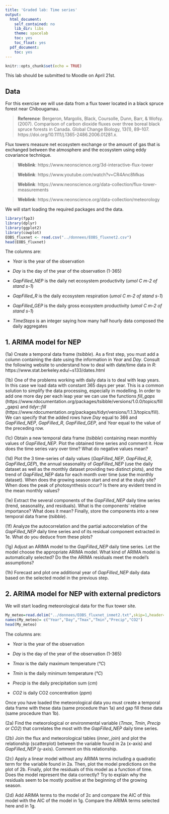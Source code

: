 ---
title: 'Graded lab: Time series'
output:
  html_document:
    self_contained: no
    lib_dir: libs
    theme: spacelab
    toc: yes
    toc_float: yes
  pdf_document:
    toc: yes
---

```{r setup, include=FALSE}
knitr::opts_chunk$set(echo = TRUE)
```

This lab should be submitted to Moodle on April 21st.

## Data

For this exercise we will use data from a flux tower located in a black spruce forest near Chibougamau.

> **Reference**: Bergeron, Margolis, Black, Coursolle, Dunn, Barr, & Wofsy. (2007). Comparison of carbon dioxide fluxes over three boreal black spruce forests in Canada. Global Change Biology, 13(1), 89–107. https://doi.org/10.1111/j.1365-2486.2006.01281.x.

Flux towers measure net ecosystem exchange or the amount of gas that is exchanged between the atmosphere and the ecosystem using eddy covariance technique.

> **Weblink**: https://www.neonscience.org/3d-interactive-flux-tower

> **Weblink**: https://www.youtube.com/watch?v=CR4Anc8Mkas

> **Weblink**: https://www.neonscience.org/data-collection/flux-tower-measurements

> **Weblink**: https://www.neonscience.org/data-collection/meteorology

We will start loading the required packages and the data.

```{r, warning = FALSE, message = FALSE}
library(fpp3)
library(dplyr)
library(ggplot2)
library(cowplot)
EOBS_fluxnet <- read.csv("../donnees/EOBS_fluxnet2.csv")
head(EOBS_fluxnet)
```

The columns are:

- *Year* is the year of the observation

- *Day* is the day of the year of the observation (1-365)

- *GapFilled_NEP* is the daily net ecosystem productivity (*umol C m-2 of stand s-1*)

- *GapFilled_R* is the daily ecosystem respiration (*umol C m-2 of stand s-1*)

- *GapFilled_GEP* is the daily gross ecosystem productivity (*umol C m-2 of stand s-1*)

- *TimeSteps* is an integer saying how many half hourly data composed the daily aggregates

## 1. ARIMA model for NEP

(1a) Create a temporal data frame (*tsibble*). As a first step, you must add a column containing the date using the information in *Year* and *Day*. Consult the following website to understand how to deal with date/time data in *R*: https://www.stat.berkeley.edu/~s133/dates.html

(1b) One of the problems working with daily data is to deal with leap years. In this case we load data with constant 365 days per year. This is a common solution to simplify the data processing, especially in modelling. In order to add one more day per each leap year we can use the functions *fill_gaps* (https://www.rdocumentation.org/packages/tsibble/versions/1.0.0/topics/fill_gaps) and *tidyr::fill* (https://www.rdocumentation.org/packages/tidyr/versions/1.1.3/topics/fill). We can specify that the added rows have *Day* equal to 366 and *GapFilled_NEP*, *GapFilled_R*, *GapFilled_GEP*, and *Year* equal to the value of the preceding row.

(1c) Obtain a new temporal data frame (*tsibble*) containing mean monthly values of *GapFilled_NEP*. Plot the obtained time series and comment it. How does the time series vary over time? What do negative values mean?

(1d) Plot the 3 time-series of daily values (*GapFilled_NEP*, *GapFilled_R*, *GapFilled_GEP*), the annual seasonality of *GapFilled_NEP* (use the daily dataset as well as the monthly dataset providing two distinct plots), and the trend of *GapFilled_NEP* data for each month over time (use the monthly dataset). When does the growing season start and end at the study site? When does the peak of photosynthesis occur? Is there any evident trend in the mean monthly values?

(1e) Extract the several components of the *GapFilled_NEP* daily time series (trend, seasonality, and residuals). What is the components’ relative importance?  What does it mean? Finally, store the components into a new temporal data frame (*tsibble*).

(1f) Analyze the autocorrelation and the partial autocorrelation of the *GapFilled_NEP* daily time series and of its residual component extracted in 1e. What do you deduce from these plots?

(1g) Adjust an ARIMA model to the *GapFilled_NEP* daily time series. Let the model choose the appropriate ARIMA model. What kind of ARIMA model is automatically selected? Do the the ARIMA residuals meet the model’s assumptions?

(1h) Forecast and plot one additional year of *GapFilled_NEP* daily data based on the selected model in the previous step.

## 2. ARIMA model for NEP with external predictors

We will start loading meteorological data for the flux tower site.

```{r, warning = FALSE, message = FALSE}
My_meteo=read.delim("../donnees/EOBS_fluxnet_inmet2.txt",skip=1,header=F)
names(My_meteo)= c("Year","Day","Tmax","Tmin","Precip","CO2")
head(My_meteo)
```

The columns are:

- *Year* is the year of the observation

- *Day* is the day of the year of the observation (1-365)

- *Tmax* is the daily maximum temperature (*°C*)

- *Tmin* is the daily minimum temperature (*°C*)

- *Precip* is the daily precipitation sum (*cm*)

- *CO2* is daily CO2 concentration (*ppm*)

Once you have loaded the meteorological data you must create a temporal data frame with these data (same procedure than 1a) and gap fill these data (same procedure than 1b).

(2a) Find the meteorological or environmental variable (*Tmax*, *Tmin*, *Precip* or *CO2*) that correlates the most with the *GapFilled_NEP* daily time series.

(2b) Join the flux and meteorological tables (*inner_join*) and plot the relationship (scatterplot) between the variable found in 2a (x-axis) and  *GapFilled_NEP* (y-axis). Comment on this relationship.

(2c) Apply a linear model without any ARIMA terms including a quadratic term for the variable found in 2a. Then, plot the model predictions on the plot of 2b. Finally, plot the residuals of this model as a function of time. Does the model represent the data correctly? Try to explain why the residuals seem to be mostly positive at the beginning of the growing season.

(2d) Add ARIMA terms to the model of 2c and compare the AIC of this model with the AIC of the model in 1g. Compare the ARIMA terms selected here and in 1g.


